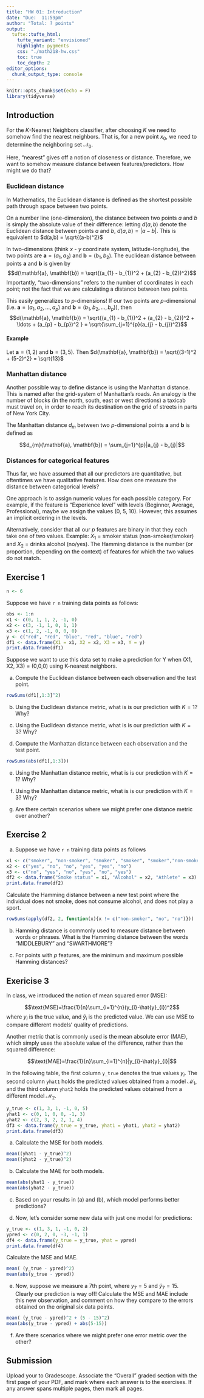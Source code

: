 ```yaml
---
title: "HW 01: Introduction"
date: "Due:  11:59pm"
author: "Total: ? points"
output: 
  tufte::tufte_html:
    tufte_variant: "envisioned"
    highlight: pygments
    css: "./math218-hw.css"
    toc: true
    toc_depth: 2
editor_options: 
  chunk_output_type: console
---
```


```r
knitr::opts_chunk$set(echo = F)
library(tidyverse)
```


## Introduction

For the $K$-Nearest Neighbors classifier, after choosing $K$ we need to somehow find the nearest neighbors. That is, for a new point $x_{0}$, we need to determine the neighboring set $\mathcal{N}_{0}$. 

Here, "nearest" gives off a notion of closeness or distance. Therefore, we want to somehow measure distance between features/predictors. How might we do that?

### Euclidean distance

In Mathematics, the Euclidean distance is defined as the shortest possible path through space between two points.

On a number line (one-dimension), the distance between two points $a$ and $b$ is simply the absolute value of their difference: letting $d(a,b)$ denote the Euclidean distance between points $a$ and $b$, $d(a,b) = |a-b|$. This is equivalent to $d(a,b) = \sqrt{(a-b)^2}$


In two-dimensions (think $x$ - $y$ coordinate system, latitude-longitude), the two points are $\mathbf{a} = (a_{1}, a_{2})$ and $\mathbf{b} = (b_{1}, b_{2})$. The euclidean distance between points  $\mathbf{a}$ and  $\mathbf{b}$ is given by $$d(\mathbf{a}, \mathbf{b}) = \sqrt{(a_{1} - b_{1})^2 + (a_{2} - b_{2})^2}$$ Importantly, "two-dimensions" refers to the number of coordinates in each point; not the fact that we are calculating a distance between two points.

This easily generalizes to $p$-dimensions! If our two points are $p$-dimensional (i.e. $\mathbf{a} = (a_{1}, a_{2}, \ldots, a_{p})$ and $\mathbf{b} = (b_{1}, b_{2}, \ldots, b_{p})$), then 
$$d(\mathbf{a}, \mathbf{b}) = \sqrt{(a_{1} - b_{1})^2 + (a_{2} - b_{2})^2 + \ldots + (a_{p} - b_{p})^2 } = \sqrt{\sum_{j=1}^{p}(a_{j} - b_{j})^2}$$

#### Example
Let $\mathbf{a}= (1,2)$ and $\mathbf{b} = (3,5)$. Then $d(\mathbf{a}, \mathbf{b}) = \sqrt{(3-1)^2 + (5-2)^2} = \sqrt{13}$


### Manhattan distance

Another possible way to define distance is using the Manhattan distance. This is named after the grid-system of Manhattan's roads. An analogy is the number of blocks (in the north, south, east or west directions) a taxicab must travel on, in order to reach its destination on the grid of streets in parts of New York City.

The Manhattan distance $d_{m}$ between two $p$-dimensional points $\mathbf{a}$ and  $\mathbf{b}$ is defined as 

$$d_{m}(\mathbf{a}, \mathbf{b}) = \sum_{j=1}^{p}|a_{j} - b_{j}|$$


### Distances for categorical features

Thus far, we have assumed that all our predictors are quantitative, but oftentimes we have qualitative features. How does one measure the distance between categorical levels?

One approach is to assign numeric values for each possible category. For example, if the feature is "Experience level" with levels (Beginner, Average, Professional), maybe we assign the values (0, 5, 10). However, this assumes an implicit ordering in the levels.

Alternatively, consider that all our $p$ features are binary in that they each take one of two values. Example: $X_{1}$ = smoker status (non-smoker/smoker) and $X_{2}$ = drinks alcohol (no/yes). The Hamming distance is the number (or proportion, depending on the context) of features for which the two values do not match.


## Exercise 1

```r
n <- 6
```

Suppose we have `r n` training data points as follows:

```r
obs <- 1:n
x1 <- c(0, 1, 1, 2, -1, 0)
x2 <- c(3, -1, 1, 0, 1, 1)
x3 <- c(1, 2, -1, 0, 0, 0)
y <- c("red", "red", "blue", "red", "blue", "red")
df1 <- data.frame(X1 = x1, X2 = x2, X3 = x3, Y = y)
print.data.frame(df1)
```

Suppose we want to use this data set to make a prediction for Y when (X1, X2, X3) = (0,0,0) using K-nearest neighbors.



a) Compute the Euclidean distance between each observation and the test point.

```r
rowSums(df1[,1:3]^2)
```

b) Using the Euclidean distance metric, what is is our prediction with $K = 1$? Why?

c) Using the Euclidean distance metric, what is is our prediction with $K = 3$? Why?


d) Compute the Manhattan distance between each observation and the test point.

```r
rowSums(abs(df1[,1:3]))
```

e) Using the Manhattan distance metric, what is is our prediction with $K = 1$? Why?

f) Using the Manhattan distance metric, what is is our prediction with $K = 3$? Why?

g) Are there certain scenarios where we might prefer one distance metric over another? 


## Exercise 2

a) Suppose we have `r n` training data points as follows
 
```r
x1 <- c("smoker", "non-smoker", "smoker", "smoker", "smoker","non-smoker")
x2 <- c("yes", "no", "no", "yes", "yes", "no")
x3 <- c("no", "yes", "no", "yes", "no", "yes")
df2 <- data.frame("Smoke status" = x1, "Alcohol" = x2, "Athlete" = x3)
print.data.frame(df2)
```

Calculate the Hamming distance between a new test point where the individual does not smoke, does not consume alcohol, and does not play a sport.

```r
rowSums(apply(df2, 2, function(x){x != c("non-smoker", "no", "no")}))
```

b) Hamming distance is commonly used to measure distance between words or phrases. What is the Hamming distance between the words "MIDDLEBURY" and "SWARTHMORE"?

c) For points with $p$ features, are the minimum and maximum possible Hamming distances?


## Exericise 3

In class, we introduced the notion of mean squared error (MSE):

$$\text{MSE}=\frac{1}{n}\sum_{i=1}^{n}(y_{i}-\hat{y}_{i})^2$$ 
where $y_{i}$ is the true value, and $\hat{y}_{i}$ is the predicted value. We can use MSE to compare different models' quality of predictions. 

Another metric that is commonly used is the mean absolute error (MAE), which simply uses the absolute value of the difference, rather than the squared difference:

$$\text{MAE}=\frac{1}{n}\sum_{i=1}^{n}|y_{i}-\hat{y}_{i}|$$ 

In the following table, the first column `y_true` denotes the true values $y_{i}$. The second column `yhat1` holds the predicted values obtained from a model $\mathcal{M}_{1}$, and the third column `yhat2` holds the predicted values obtained from a different model $\mathcal{M}_{2}$.

```r
y_true <- c(1, 3, 1, -1, 0, 5)
yhat1 <- c(0, 1, 0, 0, -1, 3)
yhat2 <- c(2, 3, 2, 2, 1, 4)
df3 <- data.frame(y_true = y_true, yhat1 = yhat1, yhat2 = yhat2)
print.data.frame(df3)
```

a) Calculate the MSE for both models.

```r
mean((yhat1 - y_true)^2)
mean((yhat2 - y_true)^2)
```

b) Calculate the MAE for both models.

```r
mean(abs(yhat1 - y_true))
mean(abs(yhat2 - y_true))
```

c) Based on your results in (a) and (b), which model performs better predictions?

d) Now, let's consider some new data with just one model for predictions: 

```r
y_true <- c(1, 3, 1, -1, 0, 2)
ypred <- c(0, 2, 0, -3, -1, 1)
df4 <- data.frame(y_true = y_true, yhat = ypred)
print.data.frame(df4)
```

Calculate the MSE and MAE.

```r
mean( (y_true - ypred)^2)
mean(abs(y_true - ypred))
```

e) Now, suppose we measure a 7th point, where $y_{7} = 5$ and $\hat{y}_{7} = 15$. Clearly our prediction is way off! Calculate the MSE and MAE include this new observation, and comment on how they compare to the errors obtained on the original six data points.

```r
mean( (y_true - ypred)^2 + (5 - 15)^2)
mean(abs(y_true - ypred) + abs(5-15))
```

f) Are there scenarios where we might prefer one error metric over the other?



## Submission 

Upload your to Gradescope. Associate the "Overall" graded section with the first page of your PDF, and mark where each answer is  to the exercises. If any answer spans multiple pages, then mark all pages.

